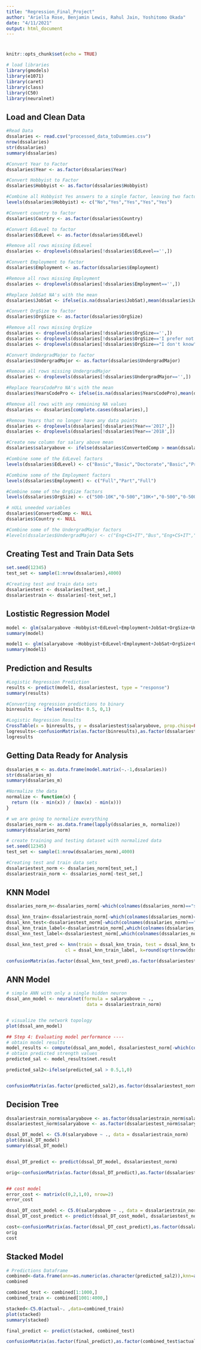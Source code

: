 ```yaml
---
title: "Regression_Final_Project"
author: "Ariella Rose, Benjamin Lewis, Rahul Jain, Yoshitomo Okada"
date: "4/11/2021"
output: html_document
---
```

# {.tabset}
```r
knitr::opts_chunk$set(echo = TRUE)
```

```r
# load libraries
library(gmodels)
library(e1071)
library(caret)
library(class)
library(C50)
library(neuralnet)

```

## Load and Clean Data
```r

#Read Data
dssalaries <- read.csv("processed_data_toDummies.csv")
nrow(dssalaries)
str(dssalaries)
summary(dssalaries)

#Convert Year to Factor
dssalaries$Year <- as.factor(dssalaries$Year)

#Convert Hobbyist to Factor
dssalaries$Hobbyist <- as.factor(dssalaries$Hobbyist)

#Combine all Hobbyist Yes answers to a single factor, leaving two factors for Hobbyist: Yes and No
levels(dssalaries$Hobbyist) <- c("No","Yes","Yes","Yes","Yes")

#Convert country to factor
dssalaries$Country <- as.factor(dssalaries$Country)

#Convert EdLevel to factor
dssalaries$EdLevel <- as.factor(dssalaries$EdLevel)

#Remove all rows missing EdLevel
dssalaries <- droplevels(dssalaries[!dssalaries$EdLevel=='',])

#Convert Employment to factor
dssalaries$Employment <- as.factor(dssalaries$Employment)

#Remove all rows missing Employment
dssalaries <- droplevels(dssalaries[!dssalaries$Employment=='',])

#Replace JobSat NA's with the mean
dssalaries$JobSat <- ifelse(is.na(dssalaries$JobSat),mean(dssalaries$JobSat,na.rm=TRUE),dssalaries$JobSat)

#Convert OrgSize to factor
dssalaries$OrgSize <- as.factor(dssalaries$OrgSize)

#Remove all rows missing OrgSize
dssalaries <- droplevels(dssalaries[!dssalaries$OrgSize=='',])
dssalaries <- droplevels(dssalaries[!dssalaries$OrgSize=='I prefer not to answer',])
dssalaries <- droplevels(dssalaries[!dssalaries$OrgSize=="I don't know",])

#Convert UndergradMajor to factor
dssalaries$UndergradMajor <- as.factor(dssalaries$UndergradMajor)

#Remove all rows missing UndergradMajor
dssalaries <- droplevels(dssalaries[!dssalaries$UndergradMajor=='',])

#Replace YearsCodePro NA's with the mean
dssalaries$YearsCodePro <- ifelse(is.na(dssalaries$YearsCodePro),mean(dssalaries$YearsCodePro,na.rm=TRUE),dssalaries$YearsCodePro)

#Remove all rows with any remaining NA values
dssalaries <- dssalaries[complete.cases(dssalaries),]

#Remove Years that no longer have any data points
dssalaries <- droplevels(dssalaries[!dssalaries$Year=='2017',])
dssalaries <- droplevels(dssalaries[!dssalaries$Year=='2018',])

#Create new column for salary above mean
dssalaries$salaryabove <- ifelse(dssalaries$ConvertedComp > mean(dssalaries$ConvertedComp),1,0)

#Combine some of the EdLevel factors
levels(dssalaries$EdLevel) <- c("Basic","Basic","Doctorate","Basic","Professionl","Basic")

#Combine some of the Employment factors
levels(dssalaries$Employment) <- c("Full","Part","Full")

#Combine some of the OrgSize factors
levels(dssalaries$OrgSize) <- c("500-10K","0-500","10K+","0-500","0-500","0-500","500-10K","500-10K","0-500")

# nULL uneeded variables
dssalaries$ConvertedComp <- NULL
dssalaries$Country <- NULL

#Combine some of the UndergradMajor factors
#levels(dssalaries$UndergradMajor) <- c("Eng+CS+IT","Bus","Eng+CS+IT","Art+Hum","Science","Art+Hum","None","Eng+CS+IT","Math","Science","Science","Eng+CS+IT")

```
## Creating Test and Train Data Sets
```r
set.seed(12345)
test_set <- sample(1:nrow(dssalaries),4000)

#Creating test and train data sets
dssalariestest <- dssalaries[test_set,]
dssalariestrain <- dssalaries[-test_set,]

```



## Lostistic Regression Model
```r
model <- glm(salaryabove ~Hobbyist+EdLevel+Employment+JobSat+OrgSize+UndergradMajor+YearsCodePro+Data.scientist.or.machine.learning.specialist+Database.administrator+Data.or.business.analyst+Engineer..data, data=dssalariestrain, family= "binomial")
summary(model)

model1 <- glm(salaryabove ~Hobbyist+EdLevel+Employment+JobSat+OrgSize+UndergradMajor+YearsCodePro+Database.administrator+Data.or.business.analyst+Engineer..data, data=dssalariestrain, family= "binomial")
summary(model1)

```
## Prediction and Results
```r
#Logistic Regression Prediction
results <- predict(model1, dssalariestest, type = "response")
summary(results)

#Converting regression predictions to binary
binresults <- ifelse(results< 0.5, 0,1)

#Logistic Regression Results
CrossTable(x = binresults, y = dssalariestest$salaryabove, prop.chisq=FALSE)
logresults<-confusionMatrix(as.factor(binresults),as.factor(dssalariestest$salaryabove),positive="1")
logresults

```

## Getting Data Ready for Analysis

```r


dssalaries_m <- as.data.frame(model.matrix(~.-1,dssalaries))
str(dssalaries_m)
summary(dssalaries_m)

#Normalize the data
normalize <- function(x) {
  return ((x - min(x)) / (max(x) - min(x)))
}

# we are going to normalize everything 
dssalaries_norm <- as.data.frame(lapply(dssalaries_m, normalize))
summary(dssalaries_norm)

# create training and testing dataset with normalized data
set.seed(12345)
test_set <- sample(1:nrow(dssalaries_norm),4000)

#Creating test and train data sets
dssalariestest_norm <- dssalaries_norm[test_set,]
dssalariestrain_norm <- dssalaries_norm[-test_set,]


```

## KNN Model
```r
dssalaries_norm_n<-dssalaries_norm[-which(colnames(dssalaries_norm)=="salaryabove" )]

dssal_knn_train<-dssalariestrain_norm[-which(colnames(dssalaries_norm)=="salaryabove" )]
dssal_knn_test<-dssalariestest_norm[-which(colnames(dssalaries_norm)=="salaryabove" )]
dssal_knn_train_label<-dssalariestrain_norm[,which(colnames(dssalaries_norm)=="salaryabove" )]
dssal_knn_test_label<-dssalariestest_norm[,which(colnames(dssalaries_norm)=="salaryabove" )]

dssal_knn_test_pred <- knn(train = dssal_knn_train, test = dssal_knn_test,
                      cl = dssal_knn_train_label, k=round(sqrt(nrow(dssalaries_norm))))

confusionMatrix(as.factor(dssal_knn_test_pred),as.factor(dssalariestest_norm$salaryabove),positive = "1")

```

## ANN Model

```r

# simple ANN with only a single hidden neuron
dssal_ann_model <- neuralnet(formula = salaryabove ~ .,
                              data = dssalariestrain_norm)


# visualize the network topology
plot(dssal_ann_model)

## Step 4: Evaluating model performance ----
# obtain model results
model_results <- compute(dssal_ann_model, dssalariestest_norm[-which(colnames(dssalaries_norm)=="salaryabove" )])
# obtain predicted strength values
predicted_sal <- model_results$net.result

predicted_sal2<-ifelse(predicted_sal > 0.5,1,0)


confusionMatrix(as.factor(predicted_sal2),as.factor(dssalariestest_norm$salaryabove),positive = "1")


```

## Decision Tree
```r
dssalariestrain_norm$salaryabove <- as.factor(dssalariestrain_norm$salaryabove)
dssalariestest_norm$salaryabove <- as.factor(dssalariestest_norm$salaryabove)

dssal_DT_model <- C5.0(salaryabove ~ ., data = dssalariestrain_norm)
plot(dssal_DT_model)
summary(dssal_DT_model)


dssal_DT_predict <- predict(dssal_DT_model, dssalariestest_norm)

orig<-confusionMatrix(as.factor(dssal_DT_predict),as.factor(dssalariestest_norm$salaryabove),positive = "1")


## cost model
error_cost <- matrix(c(0,2,1,0), nrow=2)
error_cost

dssal_DT_cost_model <- C5.0(salaryabove ~ ., data = dssalariestrain_norm, costs = error_cost)
dssal_DT_cost_predict <- predict(dssal_DT_cost_model, dssalariestest_norm)

cost<-confusionMatrix(as.factor(dssal_DT_cost_predict),as.factor(dssalariestest_norm$salaryabove),positive = "1")
orig
cost
```

## Stacked Model
```r
# Predictions Dataframe
combined<-data.frame(ann=as.numeric(as.character(predicted_sal2)),knn=as.numeric(as.character(dssal_knn_test_pred)),log=as.numeric(as.character(binresults)),dt=as.numeric(as.character(dssal_DT_predict)), actual=dssalariestest_norm$salaryabove)
combined

combined_test <- combined[1:1000,]
combined_train <- combined[1001:4000,]

stacked<-C5.0(actual~. ,data=combined_train)
plot(stacked)
summary(stacked)

final_predict <- predict(stacked, combined_test)

confusionMatrix(as.factor(final_predict),as.factor(combined_test$actual),positive = "1")

```

